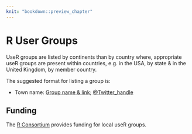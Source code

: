 ```yaml
---
knit: "bookdown::preview_chapter"
---
```


# R User Groups

UseR groups are listed by continents than by country where, appropriate useR groups are 
present within countries, e.g. in the USA, by state & in the United Kingdom, by member country.

The suggested format for listing a group is:

  * Town name: [Group name & link](http://www.example.com/); [\@Twitter_handle](http://www.example.com/)

## Funding

The [R Consortium](https://www.r-consortium.org/projects/r-user-group-support-program) provides funding for local useR groups.
